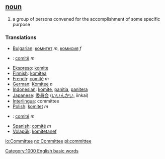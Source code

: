 == [[noun]] ==
# a group of persons convened for the accomplishment of some specific purpose

=== Translations ===
*[[Bulgarian]]: [[комитет]] ''m'', [[комисия]] ''f''
*{{pt-br}}: [[comitê]] ''m''
*[[Ekspreso]]: [[komite]]
*[[Finnish]]: [[komitea]]
*[[French]]: [[comité]] ''m''
*[[German]]: [[Komitee]] ''n''
*[[Indonesian]]: [[komite]], [[panitia]], [[panitera]]
*[[Japanese]]: [[委員会]] ([[いいんかい]], iinkai)
*[[Interlingua]]: committee
*[[Polish]]: [[komitet]] ''m''
*{{pt}}: [[comité]] ''m''
*[[Spanish]]: [[comité]] ''m''
*[[Volapük]]: [[komitetanef]]

[[Category:1000 English basic words]]

[[io:Committee]]
[[no:Committee]]
[[pl:committee]]